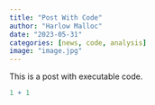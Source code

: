 ```yaml
---
title: "Post With Code"
author: "Harlow Malloc"
date: "2023-05-31"
categories: [news, code, analysis]
image: "image.jpg"
---
```


This is a post with executable code.

```r
1 + 1
```
